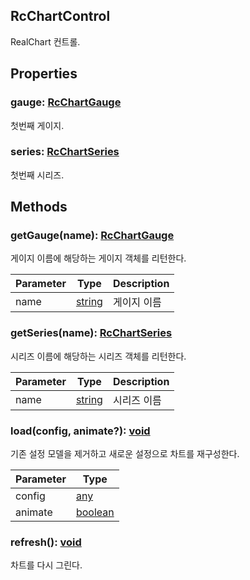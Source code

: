 ## RcChartControl
            
            
            
RealChart 컨트롤.

            



## Properties
### gauge: [RcChartGauge](../classes/RcChartGauge)
첫번째 게이지.

### series: [RcChartSeries](../classes/RcChartSeries)
첫번째 시리즈.


## Methods
### getGauge(name): [RcChartGauge](../classes/RcChartGauge)
게이지 이름에 해당하는 게이지 객체를 리턴한다.



| Parameter | Type | Description |
| ----------- | ----------- | ----------- |
| name | [string](https://developer.mozilla.org/en-US/docs/Web/JavaScript/Reference/Global_Objects/String) | 게이지 이름 |
### getSeries(name): [RcChartSeries](../classes/RcChartSeries)
시리즈 이름에 해당하는 시리즈 객체를 리턴한다.



| Parameter | Type | Description |
| ----------- | ----------- | ----------- |
| name | [string](https://developer.mozilla.org/en-US/docs/Web/JavaScript/Reference/Global_Objects/String) | 시리즈 이름 |
### load(config, animate?): [void](https://developer.mozilla.org/en-US/docs/Web/JavaScript/Reference/Global_Objects/undefined)
기존 설정 모델을 제거하고 새로운 설정으로 차트를 재구성한다.



| Parameter | Type |
| ----------- | ----------- |
| config | [any](https://www.typescriptlang.org/docs/handbook/2/everyday-types.html#any) |
| animate | [boolean](https://developer.mozilla.org/en-US/docs/Web/JavaScript/Reference/Global_Objects/Boolean) |
### refresh(): [void](https://developer.mozilla.org/en-US/docs/Web/JavaScript/Reference/Global_Objects/undefined)
차트를 다시 그린다.
